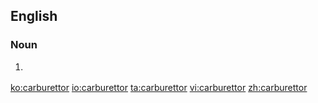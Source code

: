 ==English==
===Noun===
{{en-noun}}

# {{context|UK|AU}} {{alternative spelling of|carburetor}}

[[ko:carburettor]]
[[io:carburettor]]
[[ta:carburettor]]
[[vi:carburettor]]
[[zh:carburettor]]
